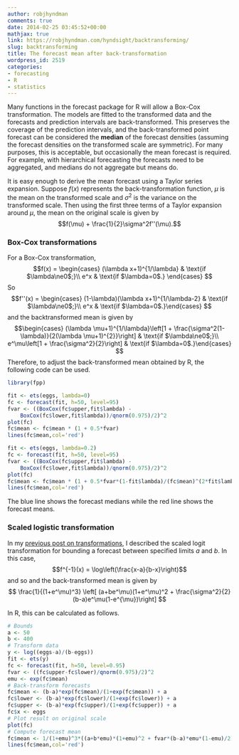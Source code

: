 ```yaml
---
author: robjhyndman
comments: true
date: 2014-02-25 03:45:52+00:00
mathjax: true
link: https://robjhyndman.com/hyndsight/backtransforming/
slug: backtransforming
title: The forecast mean after back-transformation
wordpress_id: 2519
categories:
- forecasting
- R
- statistics
---
```


Many functions in the forecast package for R will allow a Box-Cox transformation. The models are fitted to the transformed data and the forecasts and prediction intervals are back-transformed. This preserves the coverage of the prediction intervals, and the back-transformed point forecast can be considered the **median** of the forecast densities (assuming the forecast densities on the transformed scale are symmetric). For many purposes, this is acceptable, but occasionally the mean forecast is required. For example, with hierarchical forecasting the forecasts need to be aggregated, and medians do not aggregate but means do.

It is easy enough to derive the mean forecast using a Taylor series expansion. Suppose $f(x)$ represents the back-transformation function, $\mu$ is the mean on the transformed scale and $\sigma^2$ is the variance on the transformed scale. Then using the first three terms of a Taylor expansion around $\mu$, the mean on the original scale is given by
$$f(\mu) + \frac{1}{2}\sigma^2f''(\mu).$$<!-- more -->



### Box-Cox transformations



For a Box-Cox transformation,
$$f(x) = \begin{cases}
 (\lambda x+1)^{1/\lambda} & \text{if $\lambda\ne0$;}\\
 e^x & \text{if $\lambda=0$.}
\end{cases}
$$
So
$$f''(x) = \begin{cases}
(1-\lambda)(\lambda x+1)^{1/\lambda-2} & \text{if $\lambda\ne0$;}\\
 e^x & \text{if $\lambda=0$.}\end{cases}
$$
and the backtransformed mean is given by
$$\begin{cases}
 (\lambda \mu+1)^{1/\lambda}\left[1 + \frac{\sigma^2(1-\lambda)}{2(\lambda \mu+1)^{2}}\right] & \text{if $\lambda\ne0$;}\\
 e^\mu\left[1 + \frac{\sigma^2}{2}\right] & \text{if $\lambda=0$.}\end{cases}
 $$
Therefore, to adjust the back-transformed mean obtained by R, the following code can be used.

```r
library(fpp)

fit <- ets(eggs, lambda=0)
fc <- forecast(fit, h=50, level=95)
fvar <- ((BoxCox(fc$upper,fit$lambda) -
    BoxCox(fc$lower,fit$lambda))/qnorm(0.975)/2)^2
plot(fc)
fc$mean <- fc$mean * (1 + 0.5*fvar)
lines(fc$mean,col='red')

fit <- ets(eggs, lambda=0.2)
fc <- forecast(fit, h=50, level=95)
fvar <- ((BoxCox(fc$upper,fit$lambda) -
    BoxCox(fc$lower,fit$lambda))/qnorm(0.975)/2)^2
plot(fc)
fc$mean <- fc$mean * (1 + 0.5*fvar*(1-fit$lambda)/(fc$mean)^(2*fit$lambda))
lines(fc$mean,col='red')
```



The blue line shows the forecast medians while the red line shows the forecast means.



### Scaled logistic transformation



In my [previous post on transformations](https://robjhyndman.com/hyndsight/forecasting-within-limits/), I described the scaled logit transformation for bounding a forecast between specified limits $a$ and $b$. In this case,
$$f^{-1}(x) = \log\left(\frac{x-a}{b-x}\right)$$
and so
\begin{align}\nonumber
f(x) &= \frac{a+be^x}{1+e^x},\\
f''(x) &= \frac{(b-a)e^x(1-e^{x})}{(1+e^x)^3},
\end{align}
and the back-transformed mean is given by
$$
\frac{1}{(1+e^\mu)^3} \left[
(a+be^\mu)(1+e^\mu)^2 + \frac{\sigma^2}{2}(b-a)e^\mu(1-e^{\mu})\right]
$$

In R, this can be calculated as follows.


```r
# Bounds
a <- 50
b <- 400
# Transform data
y <- log((eggs-a)/(b-eggs))
fit <- ets(y)
fc <- forecast(fit, h=50, level=0.95)
fvar <- ((fc$upper-fc$lower)/qnorm(0.975)/2)^2
emu <- exp(fc$mean)
# Back-transform forecasts
fc$mean <- (b-a)*exp(fc$mean)/(1+exp(fc$mean)) + a
fc$lower <- (b-a)*exp(fc$lower)/(1+exp(fc$lower)) + a
fc$upper <- (b-a)*exp(fc$upper)/(1+exp(fc$upper)) + a
fc$x <- eggs
# Plot result on original scale
plot(fc)
# Compute forecast mean
fc$mean <- 1/(1+emu)^3*((a+b*emu)*(1+emu)^2 + fvar*(b-a)*emu*(1-emu)/2)
lines(fc$mean,col='red')
```
